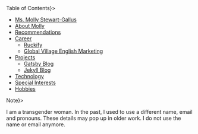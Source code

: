 
<Molly />

<Nav heading={<H2A id="table-of-contents">Table of Contents</H2A>}>

- [Ms. Molly Stewart-Gallus](#content)
- [About Molly](#about-molly)
- [Recommendations](#recommendations)
- [Career](#career)
  + [Ruckify](#ruckify)
  + [Global Village English Marketing](#global-village-english-marketing)
- [Projects](#projects)
  + [Gatsby Blog](#gatsby-blog)
  + [Jekyll Blog](#jekyll-blog)
- [Technology](#technology)
- [Special Interests](#special-interests)
- [Hobbies](#hobbies)

</Nav>

<Aside heading={<H2A id="note">Note</H2A>}>

I am a transgender woman. In the past, I used to use a different name,
email and pronouns.  These details may pop up in older work.  I do not
use the name or email anymore.

</Aside>
